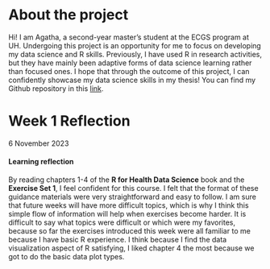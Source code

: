 
# About the project

Hi! I am Agatha, a second-year master's student at the ECGS program at UH. Undergoing this project is an opportunity for me to focus on developing my data science and R skills. Previously, I have used R in research activities, but they have mainly been adaptive forms of data science learning rather than focused ones. I hope that through the outcome of this project, I can confidently showcase my data science skills in my thesis! You can find my Github repository in this [link](https://github.com/agathapriandini/IODS-project).

# Week 1 Reflection

6 November 2023

#### Learning reflection

By reading chapters 1-4 of the **R for Health Data Science** book and the **Exercise Set 1**, I feel confident for this course. I felt that the format of these guidance materials were very straightforward and easy to follow. I am sure that future weeks will have more difficult topics, which is why I think this simple flow of information will help when exercises become harder. It is difficult to say what topics were difficult or which were my favorites, because so far the exercises introduced this week were all familiar to me because I have basic R experience. I think because I find the data visualization aspect of R satisfying, I liked chapter 4 the most because we got to do the basic data plot types.

